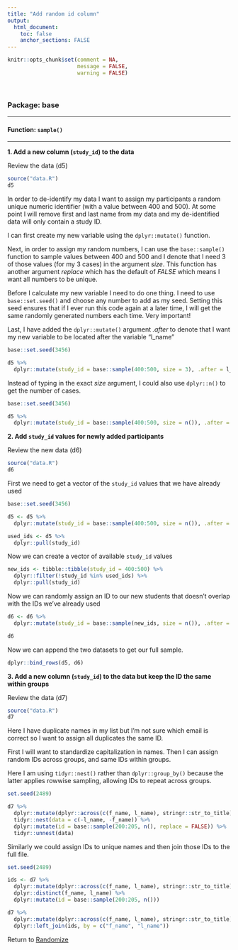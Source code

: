 ```yaml
---
title: "Add random id column"
output: 
  html_document:
    toc: false
    anchor_sections: FALSE
---
```


```r
knitr::opts_chunk$set(comment = NA,
                      message = FALSE,
                      warning = FALSE)
```

<br>


### Package: base

---

#### Function: `sample()`

---

**1\. Add a new column (`study_id`) to the data**

Review the data (d5)

```r

source("data.R")
d5

```


In order to de-identify my data I want to assign my participants a random unique numeric identifier (with a value between 400 and 500). At some point I will remove first and last name from my data and my de-identified data will only contain a study ID. 

I can first create my new variable using the `dplyr::mutate()` function.

Next, in order to assign my random numbers, I can use the `base::sample()` function to sample values between 400 and 500 and I denote that I need 3 of those values (for my 3 cases) in the argument *size*. This function has another argument *replace* which has the default of *FALSE* which means I want all numbers to be unique.

Before I calculate my new variable I need to do one thing. I need to use `base::set.seed()` and choose any number to add as my seed. Setting this seed ensures that if I ever run this code again at a later time, I will get the same randomly generated numbers each time. Very important!

Last, I have added the `dplyr::mutate()` argument *.after* to denote that I want my new variable to be located after the variable "l_name"


```r

base::set.seed(3456)

d5 %>% 
  dplyr::mutate(study_id = base::sample(400:500, size = 3), .after = l_name)


```

Instead of typing in the exact *size* argument, I could also use `dplyr::n()` to get the number of cases.

```r

base::set.seed(3456)

d5 %>% 
  dplyr::mutate(study_id = base::sample(400:500, size = n()), .after = l_name)


```

**2\. Add `study_id` values for newly added participants**

Review the new data (d6)

```r

source("data.R")
d6

```

First we need to get a vector of the `study_id` values that we have already used

```r

base::set.seed(3456)

d5 <- d5 %>% 
  dplyr::mutate(study_id = base::sample(400:500, size = n()), .after = l_name)


```

```r

used_ids <- d5 %>%
  dplyr::pull(study_id)

```


Now we can create a vector of available `study_id` values

```r

new_ids <- tibble::tibble(study_id = 400:500) %>%
  dplyr::filter(!study_id %in% used_ids) %>%
  dplyr::pull(study_id)

```

Now we can randomly assign an ID to our new students that doesn't overlap with the IDs we've already used

```r

d6 <- d6 %>%
  dplyr::mutate(study_id = base::sample(new_ids, size = n()), .after = l_name)

d6

```

Now we can append the two datasets to get our full sample.

```r

dplyr::bind_rows(d5, d6)

```

**3\. Add a new column (`study_id`) to the data but keep the ID the same within groups**

Review the data (d7)

```r

source("data.R")
d7

```

Here I have duplicate names in my list but I'm not sure which email is correct so I want to assign all duplicates the same ID.

First I will want to standardize capitalization in names. Then I can assign random IDs across groups, and same IDs within groups.

Here I am using `tidyr::nest()` rather than `dplyr::group_by()` because the latter applies rowwise sampling, allowing IDs to repeat across groups. 

```r

set.seed(2489)

d7 %>%
  dplyr::mutate(dplyr::across(c(f_name, l_name), stringr::str_to_title)) %>%
  tidyr::nest(data = c(-l_name, -f_name)) %>%
  dplyr::mutate(id = base::sample(200:205, n(), replace = FALSE)) %>%
  tidyr::unnest(data)

```

Similarly we could assign IDs to unique names and then join those IDs to the full file.

```r

set.seed(2489)

ids <- d7 %>%
  dplyr::mutate(dplyr::across(c(f_name, l_name), stringr::str_to_title)) %>%
  dplyr::distinct(f_name, l_name) %>%
  dplyr::mutate(id = base::sample(200:205, n()))

d7 %>%
  dplyr::mutate(dplyr::across(c(f_name, l_name), stringr::str_to_title)) %>%  
  dplyr::left_join(ids, by = c("f_name", "l_name"))

```

Return to [Randomize](https://github.com/Cghlewis/data-wrangling-functions/wiki/Randomize)
